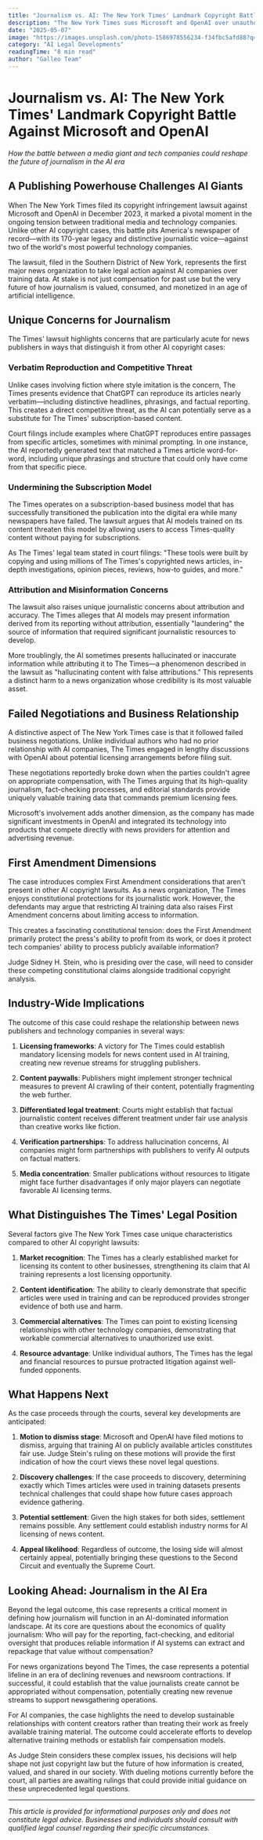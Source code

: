 ```yaml
---
title: "Journalism vs. AI: The New York Times' Landmark Copyright Battle Against Microsoft and OpenAI"
description: "The New York Times sues Microsoft and OpenAI over unauthorized AI training on its articles—raising critical questions about copyright, journalism, and the future of information."
date: "2025-05-07"
image: "https://images.unsplash.com/photo-1586978556234-f34fbc5afd88?q=80&w=2026&auto=format&fit=crop&ixlib=rb-4.1.0&ixid=M3wxMjA3fDB8MHxwaG90by1wYWdlfHx8fGVufDB8fHx8fA%3D%3D"
category: "AI Legal Developments"
readingTime: "8 min read"
author: "Galleo Team"
---
```


# Journalism vs. AI: The New York Times' Landmark Copyright Battle Against Microsoft and OpenAI

*How the battle between a media giant and tech companies could reshape the future of journalism in the AI era*

## A Publishing Powerhouse Challenges AI Giants

When The New York Times filed its copyright infringement lawsuit against Microsoft and OpenAI in December 2023, it marked a pivotal moment in the ongoing tension between traditional media and technology companies. Unlike other AI copyright cases, this battle pits America's newspaper of record—with its 170-year legacy and distinctive journalistic voice—against two of the world's most powerful technology companies.

The lawsuit, filed in the Southern District of New York, represents the first major news organization to take legal action against AI companies over training data. At stake is not just compensation for past use but the very future of how journalism is valued, consumed, and monetized in an age of artificial intelligence.

## Unique Concerns for Journalism

The Times' lawsuit highlights concerns that are particularly acute for news publishers in ways that distinguish it from other AI copyright cases:

### Verbatim Reproduction and Competitive Threat

Unlike cases involving fiction where style imitation is the concern, The Times presents evidence that ChatGPT can reproduce its articles nearly verbatim—including distinctive headlines, phrasings, and factual reporting. This creates a direct competitive threat, as the AI can potentially serve as a substitute for The Times' subscription-based content.

Court filings include examples where ChatGPT reproduces entire passages from specific articles, sometimes with minimal prompting. In one instance, the AI reportedly generated text that matched a Times article word-for-word, including unique phrasings and structure that could only have come from that specific piece.

### Undermining the Subscription Model

The Times operates on a subscription-based business model that has successfully transitioned the publication into the digital era while many newspapers have failed. The lawsuit argues that AI models trained on its content threaten this model by allowing users to access Times-quality content without paying for subscriptions.

As The Times' legal team stated in court filings: "These tools were built by copying and using millions of The Times's copyrighted news articles, in-depth investigations, opinion pieces, reviews, how-to guides, and more."

### Attribution and Misinformation Concerns

The lawsuit also raises unique journalistic concerns about attribution and accuracy. The Times alleges that AI models may present information derived from its reporting without attribution, essentially "laundering" the source of information that required significant journalistic resources to develop.

More troublingly, the AI sometimes presents hallucinated or inaccurate information while attributing it to The Times—a phenomenon described in the lawsuit as "hallucinating content with false attributions." This represents a distinct harm to a news organization whose credibility is its most valuable asset.

## Failed Negotiations and Business Relationship

A distinctive aspect of The New York Times case is that it followed failed business negotiations. Unlike individual authors who had no prior relationship with AI companies, The Times engaged in lengthy discussions with OpenAI about potential licensing arrangements before filing suit.

These negotiations reportedly broke down when the parties couldn't agree on appropriate compensation, with The Times arguing that its high-quality journalism, fact-checking processes, and editorial standards provide uniquely valuable training data that commands premium licensing fees.

Microsoft's involvement adds another dimension, as the company has made significant investments in OpenAI and integrated its technology into products that compete directly with news providers for attention and advertising revenue.

## First Amendment Dimensions

The case introduces complex First Amendment considerations that aren't present in other AI copyright lawsuits. As a news organization, The Times enjoys constitutional protections for its journalistic work. However, the defendants may argue that restricting AI training data also raises First Amendment concerns about limiting access to information.

This creates a fascinating constitutional tension: does the First Amendment primarily protect the press's ability to profit from its work, or does it protect tech companies' ability to process publicly available information?

Judge Sidney H. Stein, who is presiding over the case, will need to consider these competing constitutional claims alongside traditional copyright analysis.

## Industry-Wide Implications

The outcome of this case could reshape the relationship between news publishers and technology companies in several ways:

1. **Licensing frameworks**: A victory for The Times could establish mandatory licensing models for news content used in AI training, creating new revenue streams for struggling publishers.

2. **Content paywalls**: Publishers might implement stronger technical measures to prevent AI crawling of their content, potentially fragmenting the web further.

3. **Differentiated legal treatment**: Courts might establish that factual journalistic content receives different treatment under fair use analysis than creative works like fiction.

4. **Verification partnerships**: To address hallucination concerns, AI companies might form partnerships with publishers to verify AI outputs on factual matters.

5. **Media concentration**: Smaller publications without resources to litigate might face further disadvantages if only major players can negotiate favorable AI licensing terms.

## What Distinguishes The Times' Legal Position

Several factors give The New York Times case unique characteristics compared to other AI copyright lawsuits:

1. **Market recognition**: The Times has a clearly established market for licensing its content to other businesses, strengthening its claim that AI training represents a lost licensing opportunity.

2. **Content identification**: The ability to clearly demonstrate that specific articles were used in training and can be reproduced provides stronger evidence of both use and harm.

3. **Commercial alternatives**: The Times can point to existing licensing relationships with other technology companies, demonstrating that workable commercial alternatives to unauthorized use exist.

4. **Resource advantage**: Unlike individual authors, The Times has the legal and financial resources to pursue protracted litigation against well-funded opponents.

## What Happens Next

As the case proceeds through the courts, several key developments are anticipated:

1. **Motion to dismiss stage**: Microsoft and OpenAI have filed motions to dismiss, arguing that training AI on publicly available articles constitutes fair use. Judge Stein's ruling on these motions will provide the first indication of how the court views these novel legal questions.

2. **Discovery challenges**: If the case proceeds to discovery, determining exactly which Times articles were used in training datasets presents technical challenges that could shape how future cases approach evidence gathering.

3. **Potential settlement**: Given the high stakes for both sides, settlement remains possible. Any settlement could establish industry norms for AI licensing of news content.

4. **Appeal likelihood**: Regardless of outcome, the losing side will almost certainly appeal, potentially bringing these questions to the Second Circuit and eventually the Supreme Court.

## Looking Ahead: Journalism in the AI Era

Beyond the legal outcome, this case represents a critical moment in defining how journalism will function in an AI-dominated information landscape. At its core are questions about the economics of quality journalism: Who will pay for the reporting, fact-checking, and editorial oversight that produces reliable information if AI systems can extract and repackage that value without compensation?

For news organizations beyond The Times, the case represents a potential lifeline in an era of declining revenues and newsroom contractions. If successful, it could establish that the value journalists create cannot be appropriated without compensation, potentially creating new revenue streams to support newsgathering operations.

For AI companies, the case highlights the need to develop sustainable relationships with content creators rather than treating their work as freely available training material. The outcome could accelerate efforts to develop alternative training methods or establish fair compensation models.

As Judge Stein considers these complex issues, his decisions will help shape not just copyright law but the future of how information is created, valued, and shared in our society. With dueling motions currently before the court, all parties are awaiting rulings that could provide initial guidance on these unprecedented legal questions.

---

*This article is provided for informational purposes only and does not constitute legal advice. Businesses and individuals should consult with qualified legal counsel regarding their specific circumstances.*
